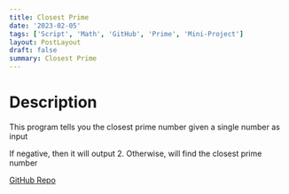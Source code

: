 ```yaml
---
title: Closest Prime
date: '2023-02-05'
tags: ['Script', 'Math', 'GitHub', 'Prime', 'Mini-Project']
layout: PostLayout
draft: false
summary: Closest Prime
---
```


# Description

This program tells you the closest prime number given a single number as input

If negative, then it will output 2.
Otherwise, will find the closest prime number

[GitHub Repo](https://github.com/EZRA-DVLPR/Closest_Prime)

